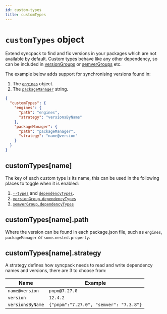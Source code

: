 ```yaml
---
id: custom-types
title: customTypes
---
```


# `customTypes` object

Extend syncpack to find and fix versions in your packages which are not
available by default. Custom types behave like any other dependency, so can be
included in [versionGroups](./version-groups.mdx) or
[semverGroups](./semver-groups.mdx) etc.

The example below adds support for synchronising versions found in:

1. The
   [`engines`](https://docs.npmjs.com/cli/v9/configuring-npm/package-json#engines)
   object.
1. The [`packageManager`](https://nodejs.org/api/packages.html#packagemanager)
   string.

```json
{
  "customTypes": {
    "engines": {
      "path": "engines",
      "strategy": "versionsByName"
    },
    "packageManager": {
      "path": "packageManager",
      "strategy": "name@version"
    }
  }
}
```

## customTypes\[name\]

The key of each custom type is its name, this can be used in the following
places to toggle when it is enabled:

1. [`--types`](../option/types.mdx) and
   [`dependencyTypes`](./dependency-types.mdx).
1. [`versionGroup.dependencyTypes`](./version-groups.mdx#dependencytypes)
1. [`semverGroup.dependencyTypes`](./semver-groups.mdx#dependencytypes)

## customTypes\[name\].path

Where the version can be found in each package.json file, such as `engines`,
`packageManager` or `some.nested.property`.

## customTypes\[name\].strategy

A strategy defines how syncpack needs to read and write dependency names and
versions, there are 3 to choose from:

| Name             | Example                                |
| ---------------- | -------------------------------------- |
| `name@version`   | `pnpm@7.27.0`                          |
| `version`        | `12.4.2`                               |
| `versionsByName` | `{"pnpm":"7.27.0", "semver": "7.3.8"}` |

